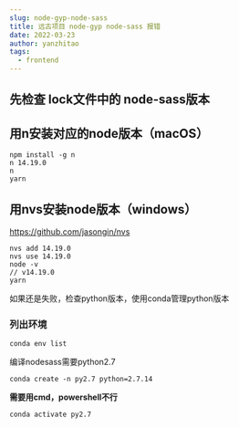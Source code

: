 ```yaml
---
slug: node-gyp-node-sass
title: 远古项目 node-gyp node-sass 报错
date: 2022-03-23
author: yanzhitao
tags:
  - frontend
---
```

## 先检查 lock文件中的 node-sass版本


## 用n安装对应的node版本（macOS）

```
npm install -g n
n 14.19.0
n
yarn

```

## 用nvs安装node版本（windows）

https://github.com/jasongin/nvs



```
nvs add 14.19.0 
nvs use 14.19.0 
node -v
// v14.19.0
yarn
```


如果还是失败，检查python版本，使用conda管理python版本


### 列出环境

`conda env list`

编译nodesass需要python2.7

`conda create -n py2.7 python=2.7.14`

**需要用cmd，powershell不行**

`conda activate py2.7`

